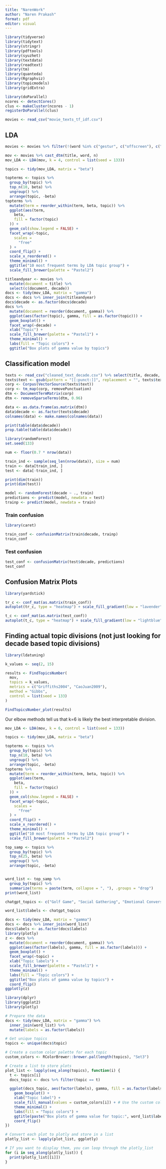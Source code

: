 ```yaml
---
title: "NarenWork"
author: "Naren Prakash"
format: pdf
editor: visual
---
```


```r
library(tidyverse)
library(tidytext)
library(stringr)
library(pdftools)
library(syuzhet)
library(textdata)
library(readtext)
library(tm)
library(quanteda)
library(Rgraphviz)
library(topicmodels)
library(gridExtra)
```

```r
library(doParallel)
ncores <- detectCores()
clus <- makeCluster(ncores - 1)
registerDoParallel(clus)
```

```r
movies <- read_csv("movie_texts_tf_idf.csv")
```

## LDA

```r
movies <- movies %>% filter(!(word %in% c("gestur", c("offscreen"), c("cut"), c("continu"), c("page"), c("walk"), c("camera"))))

mov <- movies %>% cast_dtm(title, word, n)
mov_LDA <- LDA(mov, k = 4, control = list(seed = 133))

topics <- tidy(mov_LDA, matrix = "beta")

topterms <- topics %>%
  group_by(topic) %>%
  top_n(10, beta) %>%
  ungroup() %>%
  arrange(topic, -beta)
topterms %>%
  mutate(term = reorder_within(term, beta, topic)) %>%
  ggplot(aes(term,
    beta,
    fill = factor(topic)
  )) +
  geom_col(show.legend = FALSE) +
  facet_wrap(~topic,
    scales =
      "free"
  ) +
  coord_flip() +
  scale_x_reordered() +
  theme_minimal() +
  ggtitle("10 most frequent terms by LDA topic group") +
  scale_fill_brewer(palette = "Pastel2")
```

```r
titleandyear <- movies %>%
  mutate(document = title) %>%
  select(c(document, decade))
docs <- tidy(mov_LDA, matrix = "gamma")
docs <- docs %>% inner_join(titleandyear)
docs$decade <- as.factor(docs$decade)
docs %>%
  mutate(document = reorder(document, gamma)) %>%
  ggplot(aes(factor(topic), gamma, fill = as.factor(topic))) +
  geom_boxplot() +
  facet_wrap(~decade) +
  xlab("Topic") +
  scale_fill_brewer(palette = "Pastel1") +
  theme_minimal() +
  labs(fill = "Topic colors") +
  ggtitle("Box plots of gamma value by topics")
```

## Classification model

```r
texts <- read_csv("cleaned_text_decade.csv") %>% select(title, decade, text)
texts$text <- gsub(pattern = "[[:punct:]]", replacement = "", texts$text)
corp <- Corpus(VectorSource(texts$text))
corp <- tm_map(corp, removePunctuation)
dtm <- DocumentTermMatrix(corp)
dtm <- removeSparseTerms(dtm, 0.96)
```

```r
data <- as.data.frame(as.matrix(dtm))
data$decade <- as.factor(texts$decade)
colnames(data) <- make.names(colnames(data))

print(table(data$decade))
prop.table(table(data$decade))
```

```r
library(randomForest)
set.seed(133)

num <- floor(0.7 * nrow(data))

train_ind <- sample(seq_len(nrow(data)), size = num)
train <- data[train_ind, ]
test <- data[-train_ind, ]

print(dim(train))
print(dim(test))
```

```r
model <- randomForest(decade ~ ., train)
predictions <- predict(model, newdata = test)
trainp <- predict(model, newdata = train)
```

### Train confusion

```r
library(caret)

train_conf <- confusionMatrix(train$decade, trainp)
train_conf
```

### Test confusion

```r
test_conf <- confusionMatrix(test$decade, predictions)
test_conf
```

## Confusion Matrix Plots

```r
library(yardstick)

tr_c <- conf_mat(as.matrix(train_conf))
autoplot(tr_c, type = "heatmap") + scale_fill_gradient(low = "lavender", high = "purple") + ggtitle("Train set confusion matrix")
```

```r
t_c <- conf_mat(as.matrix(test_conf))
autoplot(t_c, type = "heatmap") + scale_fill_gradient(low = "lightblue", high = "blue") + ggtitle("Test set confusion matrix")
```

## Finding actual topic divisions (not just looking for decade based topic divisions)

```r
library(ldatuning)

k_values <- seq(2, 15)

results <- FindTopicsNumber(
  mov,
  topics = k_values,
  metrics = c("Griffiths2004", "CaoJuan2009"),
  method = "Gibbs",
  control = list(seed = 133)
)

FindTopicsNumber_plot(results)
```

Our elbow methods tell us that k=6 is likely the best interpretable division.

```r
mov_LDA <- LDA(mov, k = 6, control = list(seed = 133))

topics <- tidy(mov_LDA, matrix = "beta")

topterms <- topics %>%
  group_by(topic) %>%
  top_n(10, beta) %>%
  ungroup() %>%
  arrange(topic, -beta)
topterms %>%
  mutate(term = reorder_within(term, beta, topic)) %>%
  ggplot(aes(term,
    beta,
    fill = factor(topic)
  )) +
  geom_col(show.legend = FALSE) +
  facet_wrap(~topic,
    scales =
      "free"
  ) +
  coord_flip() +
  scale_x_reordered() +
  theme_minimal() +
  ggtitle("10 most frequent terms by LDA topic group") +
  scale_fill_brewer(palette = "Pastel2")
```

```r
top_samp <- topics %>%
  group_by(topic) %>%
  top_n(25, beta) %>%
  ungroup() %>%
  arrange(topic, -beta)


word_list <- top_samp %>%
  group_by(topic) %>%
  summarize(terms = paste(term, collapse = ", "), .groups = "drop")
print(word_list)
```

```r
chatgpt_topics <- c("Golf Game", "Social Gathering", "Emotional Conversation", "Home Interaction", "Everyday Moments", "Christmas Reflection")

word_list$labels <- chatgpt_topics

docs <- tidy(mov_LDA, matrix = "gamma")
docs <- docs %>% inner_join(word_list)
docs$labels <- as.factor(docs$labels)
library(plotly)
z <- docs %>%
  mutate(document = reorder(document, gamma)) %>%
  ggplot(aes(factor(labels), gamma, fill = as.factor(labels))) +
  geom_boxplot() +
  facet_wrap(~topic) +
  xlab("Topic labels") +
  scale_fill_brewer(palette = "Pastel1") +
  theme_minimal() +
  labs(fill = "Topic colors") +
  ggtitle("Box plots of gamma value by topics") +
  coord_flip()
ggplotly(z)
```

```r
library(dplyr)
library(ggplot2)
library(plotly)

# Prepare the data
docs <- tidy(mov_LDA, matrix = "gamma") %>%
  inner_join(word_list) %>%
  mutate(labels = as.factor(labels))

# Get unique topics
topics <- unique(docs$topic)

# Create a custom color palette for each topic
custom_colors <- RColorBrewer::brewer.pal(length(topics), "Set3")

# Create a list to store plots
plot_list <- lapply(seq_along(topics), function(i) {
  t <- topics[i]
  docs_topic <- docs %>% filter(topic == t)

  ggplot(docs_topic, aes(factor(labels), gamma, fill = as.factor(labels))) +
    geom_boxplot() +
    xlab("Topic label") +
    scale_fill_manual(values = custom_colors[i]) + # Use the custom color for the specific topic
    theme_minimal() +
    labs(fill = "Topic colors") +
    ggtitle(paste("Box plots of gamma value for topic:", word_list$labels[t])) +
    coord_flip()
})

# Convert each plot to plotly and store in a list
plotly_list <- lapply(plot_list, ggplotly)

# If you want to display them, you can loop through the plotly_list
for (i in seq_along(plotly_list)) {
  print(plotly_list[[i]])
}
```
